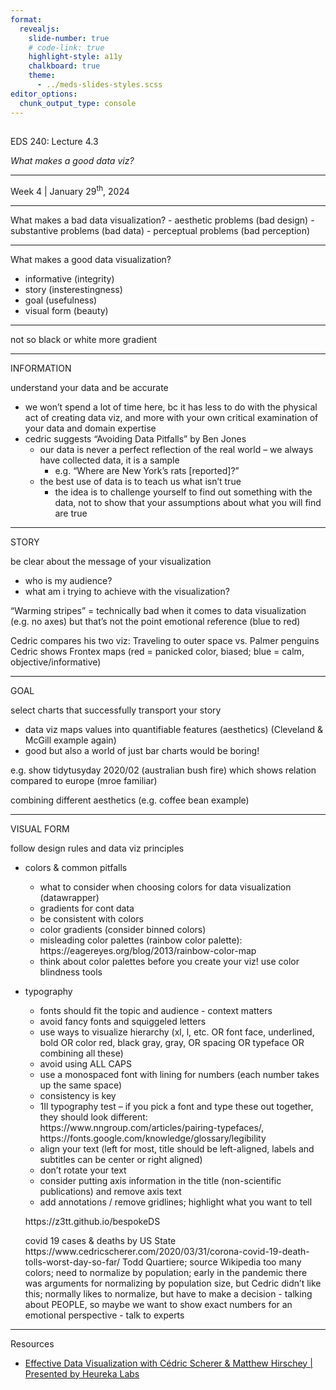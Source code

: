 ```yaml
---
format: 
  revealjs:
    slide-number: true
    # code-link: true
    highlight-style: a11y
    chalkboard: true
    theme: 
      - ../meds-slides-styles.scss
editor_options: 
  chunk_output_type: console
---
```


## {#title-slide data-menu-title="Title Slide" background="#053660"} 

[EDS 240: Lecture 4.3]{.custom-title}

[*What makes a good data viz?*]{.custom-subtitle}

<hr class="hr-teal">

[Week 4 | January 29^th^, 2024]{.custom-subtitle3}

---

What makes a bad data visualization?
- aesthetic problems (bad design)
- substantive problems (bad data)
- perceptual problems (bad perception)

---

What makes a good data visualization?

- informative (integrity)
- story (insterestingness)
- goal (usefulness)
- visual form (beauty)

---

not so black or white
more gradient

---

INFORMATION

understand your data and be accurate

- we won't spend a lot of time here, bc it has less to do with the physical act of creating data viz, and more with your own critical examination of your data and domain expertise 
- cedric suggests "Avoiding Data Pitfalls" by Ben Jones
  - our data is never a perfect reflection of the real world -- we always have collected data, it is a sample
    - e.g. "Where are New York's rats [reported]?" 
  - the best use of data is to teach us what isn't true
    - the idea is to challenge yourself to find out something with the data, not to show that your assumptions about what you will find are true

---

STORY

be clear about the message of your visualization

- who is my audience?
- what am i trying to achieve with the visualization?

"Warming stripes" = technically bad when it comes to data visualization (e.g. no axes) but that's not the point
emotional reference (blue to red)

Cedric compares his two viz: Traveling to outer space vs. Palmer penguins
Cedric shows Frontex maps (red = panicked color, biased; blue = calm, objective/informative)

---

GOAL

select charts that successfully transport your story

- data viz maps values into quantifiable features (aesthetics) (Cleveland & McGill example again)
- good but also a world of just bar charts would be boring!

e.g. show tidytusyday 2020/02 (australian bush fire) which shows relation compared to europe (mroe familiar)

combining different aesthetics (e.g. coffee bean example)

---

VISUAL FORM

follow design rules and data viz principles

- colors & common pitfalls
  - what to consider when choosing colors for data visualization (datawrapper)
  - gradients for cont data
  - be consistent with colors
  - color gradients (consider binned colors)
  - misleading color palettes (rainbow color palette): https://eagereyes.org/blog/2013/rainbow-color-map
  - think about color palettes before you create your viz! use color blindness tools
  
- typography
  - fonts should fit the topic and audience - context matters
  - avoid fancy fonts and squiggeled letters
  - use ways to visualize hierarchy (xl, l, etc. OR font face, underlined, bold OR color red, black gray, gray, OR spacing OR typeface OR combining all these)
  - avoid using ALL CAPS
  - use a monospaced font with lining for numbers (each number takes up the same space)
  - consistency is key
  - 1Il typography test -- if you pick a font and type these out together, they should look different: https://www.nngroup.com/articles/pairing-typefaces/, https://fonts.google.com/knowledge/glossary/legibility
  - align your text (left for most, title should be left-aligned, labels and subtitles can be center or right aligned)
  - don't rotate your text 
  - consider putting axis information in the title (non-scientific publications) and remove axis text
  - add annotations / remove gridlines; highlight what you want to tell
  
  https://z3tt.github.io/bespokeDS
  
  covid 19 cases & deaths by US State https://www.cedricscherer.com/2020/03/31/corona-covid-19-death-tolls-worst-day-so-far/
  Todd Quartiere; source Wikipedia
  too many colors; need to normalize by population; early in the pandemic there was arguments for normalizing by population size, but Cedric didn't like this; normally likes to normalize, but have to make a decision
      - talking about PEOPLE, so maybe we want to show exact numbers for an emotional perspective
      - talk to experts
  

---

Resources

- [Effective Data Visualization with Cédric Scherer & Matthew Hirschey | Presented by Heureka Labs](https://www.youtube.com/watch?v=swzFdMc6WPk)

